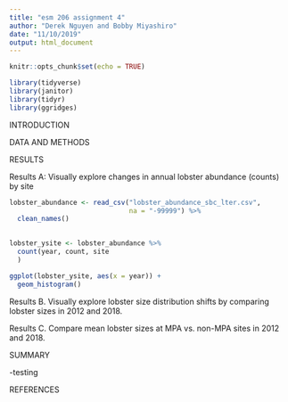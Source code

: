 ```yaml
---
title: "esm 206 assignment 4"
author: "Derek Nguyen and Bobby Miyashiro"
date: "11/10/2019"
output: html_document
---
```


```r
knitr::opts_chunk$set(echo = TRUE)
```

```r
library(tidyverse)
library(janitor)
library(tidyr)
library(ggridges)
```

INTRODUCTION

DATA AND METHODS


RESULTS



Results A: Visually explore changes in annual lobster abundance (counts) by site
```r
lobster_abundance <- read_csv("lobster_abundance_sbc_lter.csv",
                              na = "-99999") %>% 
  clean_names() 
  
```

```r
lobster_ysite <- lobster_abundance %>% 
  count(year, count, site
  )

```

```r
ggplot(lobster_ysite, aes(x = year)) +
  geom_histogram()
```



Results B. Visually explore lobster size distribution shifts by comparing lobster sizes in 2012 and 2018.



Results C. Compare mean lobster sizes at MPA vs. non-MPA sites in 2012 and 2018. 




SUMMARY

-testing

REFERENCES